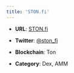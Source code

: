```yaml
---
title: 'STON.fi'
---
```


* **URL**: [STON.fi](https://ston.fi/)

* **Twitter**: [@ston\_fi](https://x.com/ston_fi)

* **Blockchain**: Ton

* **Category**: Dex, AMM 